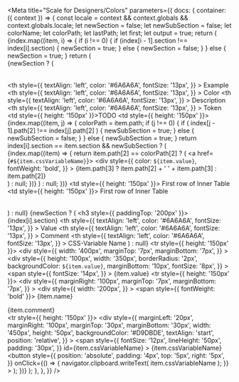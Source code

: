 

<Meta
  title="Scale for Designers/Colors"
  parameters={{
    docs: {
      container: ({ context }) => {
        const locale = context && context.globals && context.globals.locale;
        let newSection = false;
        let newSubSection = false;
        let colorName;
        let colorPath;
        let lastPath;
        let first;
        let output = true;
        return (
          <DocsContainer context={context}>
            <table>
              {index.map((item, i) => {
                if (i !== 0) {
                  if (index[i - 1].section !== index[i].section) {
                    newSection = true;
                  } else {
                    newSection = false;
                  }
                } else {
                  newSection = true;
                }
                return (
                  <div>
                    {newSection ? (
                      <table>
                        <thead>
                          <tr>
                            <th
                              style={{
                                textAlign: 'left',
                                color: '#6A6A6A',
                                fontSize: '13px',
                              }}
                            >
                              Example
                            </th>
                            <th
                              style={{
                                textAlign: 'left',
                                color: '#6A6A6A',
                                fontSize: '13px',
                              }}
                            >
                              Color
                            </th>
                            <th
                              style={{
                                textAlign: 'left',
                                color: '#6A6A6A',
                                fontSize: '13px',
                              }}
                            >
                              Description
                            </th>
                            <th
                              style={{
                                textAlign: 'left',
                                color: '#6A6A6A',
                                fontSize: '13px',
                              }}
                            >
                              Token
                            </th>
                          </tr>
                        </thead>
                        <tbody>
                          <tr>
                            <td style={{ height: '150px' }}>TODO</td>
                            <td style={{ height: '150px' }}>
                              {index.map((item, j) => {
                                colorPath = item.path;
                                if (j !== 0) {
                                  if (
                                    index[j - 1].path[2] !== index[j].path[2]
                                  ) {
                                    newSubSection = true;
                                  } else {
                                    newSubSection = false;
                                  }
                                } else {
                                  newSubSection = true;
                                }
                                return index[i].section == item.section &&
                                  newSubSection ? (
                                  <tr>
                                    <div>
                                      {index.map((item) => {
                                        return item.path[2] == colorPath[2] ? (
                                          <a href={`#${item.cssVariableName}`}>
                                            <div
                                              style={{
                                                color: `${item.value}`,
                                                fontWeight: 'bold',
                                              }}
                                            >
                                              {item.path[3]
                                                ? item.path[2] +
                                                  ' ' +
                                                  item.path[3]
                                                : item.path[2]}
                                            </div>
                                          </a>
                                        ) : null;
                                      })}
                                    </div>
                                  </tr>
                                ) : null;
                              })}
                            </td>
                            <td style={{ height: '150px' }}>
                              First row of Inner Table
                            </td>
                            <td style={{ height: '150px' }}>
                              First row of Inner Table
                            </td>
                          </tr>
                        </tbody>
                      </table>
                    ) : null}
                    {newSection ? (
                      <thead>
                        <h3 style={{ paddingTop: '200px' }}>
                          {index[i].section}
                        </h3>
                        <tr>
                          <th
                            style={{
                              textAlign: 'left',
                              color: '#6A6A6A',
                              fontSize: '13px',
                            }}
                          >
                            Value
                          </th>
                          <th
                            style={{
                              textAlign: 'left',
                              color: '#6A6A6A',
                              fontSize: '13px',
                            }}
                          >
                            Comment
                          </th>
                          <th
                            style={{
                              textAlign: 'left',
                              color: '#6A6A6A',
                              fontSize: '13px',
                            }}
                          >
                            CSS-Variable Name
                          </th>
                        </tr>
                      </thead>
                    ) : null}
                    <tbody>
                      <td>
                        <tr style={{ height: '150px' }}>
                          <div
                            style={{
                              width: '400px',
                              marginTop: '7px',
                              marginBottom: '7px',
                            }}
                          >
                            <div
                              style={{
                                height: '100px',
                                width: '350px',
                                borderRadius: '2px',
                                backgroundColor: `${item.value}`,
                                marginBottom: '10px',
                                fontSize: '8px',
                              }}
                            ></div>
                            <span
                              style={{
                                fontSize: '14px',
                              }}
                            >
                              {item.value}
                            </span>
                          </div>
                        </tr>
                      </td>
                      <td>
                        <tr style={{ height: '150px' }}>
                          <div
                            style={{
                              marginRight: '100px',
                              marginTop: '7px',
                              marginBottom: '7px',
                            }}
                          >
                            <div
                              style={{
                                width: '200px',
                              }}
                            >
                              <span style={{ fontWeight: 'bold' }}>
                                {item.name}
                              </span>
                            </div>
                            <div>
                              <span>{item.comment}</span>
                            </div>
                          </div>
                        </tr>
                      </td>
                      <td>
                        <tr style={{ height: '150px' }}>
                          <div
                            style={{
                              marginLeft: '20px',
                              marginRight: '100px',
                              marginTop: '30px',
                              marginBottom: '30px',
                              width: '450px',
                              height: '50px',
                              backgroundColor: '#D9DBDE',
                              textAlign: 'start',
                              position: 'relative',
                            }}
                          >
                            <span
                              style={{
                                fontSize: '12px',
                                lineHeight: '50px',
                                padding: '30px',
                              }}
                              id={item.cssVariableName}
                            >
                              {item.cssVariableName}
                            </span>
                            <button
                              style={{
                                position: 'absolute',
                                padding: '4px',
                                top: '5px',
                                right: '5px',
                              }}
                              onClick={() => {
                                navigator.clipboard.writeText(
                                  item.cssVariableName
                                );
                              }}
                            >
                              <scale-icon-action-copy-paste accessibility-title="copy-paste" />
                            </button>
                          </div>
                        </tr>
                      </td>
                    </tbody>
                  </div>
                );
              })}
            </table>
          </DocsContainer>
        );
      },
    },
  }}
/>
